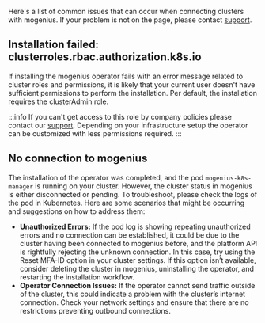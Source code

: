 ﻿---
sidebar_position: 9
description: Here's a list of common issues with clusters on mogenius and how to fix them.
---

Here's a list of common issues that can occur when connecting clusters with mogenius. If your problem is not on the page, please contact [support](mailto:support@mogenius.com).

## Installation failed: clusterroles.rbac.authorization.k8s.io
If installing the mogenius operator fails with an error message related to cluster roles and permissions, it is likely that your current user doesn't have sufficient permissions to perform the installation. Per default, the installation requires the clusterAdmin role.

:::info
If you can't get access to this role by company policies please contact our [support](mailto:support@mogenius.com). Depending on your infrastructure setup the operator can be customized with less permissions required.
:::

## No connection to mogenius
The installation of the operator was completed, and the pod `mogenius-k8s-manager` is running on your cluster. However, the cluster status in mogenius is either disconnected or pending. To troubleshoot, please check the logs of the pod in Kubernetes. Here are some scenarios that might be occurring and suggestions on how to address them:
- **Unauthorized Errors:** If the pod log is showing repeating unauthorized errors and no connection can be established, it could be due to the cluster having been connected to mogenius before, and the platform API is rightfully rejecting the unknown connection. In this case, try using the Reset MFA-ID option in your cluster settings. If this option isn’t available, consider deleting the cluster in mogenius, uninstalling the operator, and restarting the installation workflow.
- **Operator Connection Issues:** If the operator cannot send traffic outside of the cluster, this could indicate a problem with the cluster’s internet connection. Check your network settings and ensure that there are no restrictions preventing outbound connections.

